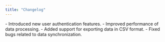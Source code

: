 ```yaml
---
title: "Changelog"
---
```


<Update label="2025-01-24" description="v1.2.0">
  - Introduced new user authentication features.
  - Improved performance of data processing.
</Update>

<Update label="2024-12-15" description="v1.1.0">
  - Added support for exporting data in CSV format.
  - Fixed bugs related to data synchronization.
</Update>
